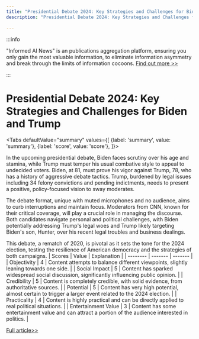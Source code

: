 ```yaml
---
title: "Presidential Debate 2024: Key Strategies and Challenges for Biden and Trump"
description: "Presidential Debate 2024: Key Strategies and Challenges for Biden and Trump"

---
```



:::info

"Informed AI News" is an publications aggregation platform, ensuring you only gain the most valuable information, to eliminate information asymmetry and break through the limits of information cocoons.  [Find out more >>](/)

:::

# Presidential Debate 2024: Key Strategies and Challenges for Biden and Trump


<Tabs
	defaultValue="summary"
	values={[
	{label: 'summary', value: 'summary'},
	{label: 'score', value: 'score'},
]}>
<TabItem value="summary">


In the upcoming presidential debate, Biden faces scrutiny over his age and stamina, while Trump must temper his usual combative style to appeal to undecided voters. Biden, at 81, must prove his vigor against Trump, 78, who has a history of aggressive debate tactics. Trump, burdened by legal issues including 34 felony convictions and pending indictments, needs to present a positive, policy-focused vision to sway moderates.

The debate format, unique with muted microphones and no audience, aims to curb interruptions and maintain focus. Moderators from CNN, known for their critical coverage, will play a crucial role in managing the discourse. Both candidates navigate personal and political challenges, with Biden potentially addressing Trump's legal woes and Trump likely targeting Biden's son, Hunter, over his recent legal troubles and business dealings.

This debate, a rematch of 2020, is pivotal as it sets the tone for the 2024 election, testing the resilience of American democracy and the strategies of both campaigns.
</TabItem>
<TabItem value="score">
	| Scores     | Value   | Explanation |
	| -------- | ------- | ------- |
	| Objectivity  | 4    | Content attempts to balance different viewpoints, slightly leaning towards one side.    |
	| Social Impact | 5     | Content has sparked widespread social discussion, significantly influencing public opinion.    |
	| Credibility    | 5    | Content is completely credible, with solid evidence, from authoritative sources.    |
	| Potential    | 5    | Content has very high potential, almost certain to trigger a larger event related to the 2024 election.    |
	| Practicality    | 4    | Content is highly practical and can be directly applied to real political situations.    |
	| Entertainment Value    | 3    | Content has some entertainment value and can attract a portion of the audience interested in politics.    |
</TabItem>
</Tabs>

[Full article>>](https://apnews.com/article/debate-trump-biden-what-to-watch-366ccaf83068a3c64e262bcca945d6ae)
